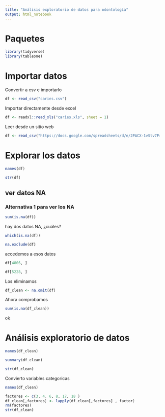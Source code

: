 ```yaml
---
title: "Análisis exploratorio de datos para odontología"
output: html_notebook
---
```


# Paquetes
```r
library(tidyverse)
library(tableone)

```

# Importar datos

Convertir a csv e importarlo
```r
df <- read_csv("caries.csv")
```
Importar directamente desde excel
```r
df <- readxl::read_xls("caries.xls", sheet = 1)
```

Leer desde un sitio web

```r
df <- read_csv("https://docs.google.com/spreadsheets/d/e/2PACX-1vStv7Pr69DtRKv6Nw6gVBep8hbT3pEeO6B1vNwxK_1DUHgpoTgbuRpZ4SvgtHFQnBZJVGeeQVyRuXZl/pub?gid=1416215037&single=true&output=csv")
```

# Explorar los datos

```r
names(df)
```


```r
str(df)
```
## ver datos NA
### Alternativa 1 para ver los NA
```r
sum(is.na(df))
```
hay dos datos NA, ¿cuáles?
```r
which(is.na(df))
```

```r
na.exclude(df)
```

accedemos a esos datos
```r
df[4806, ]
```

```r
df[5228, ]
```
Los eliminamos

```r
df_clean <- na.omit(df)
```

Ahora comprobamos

```r
sum(is.na(df_clean))
```
ok

# Análisis exploratorio de datos
```r
names(df_clean)
```

```r
summary(df_clean)
```

```r
str(df_clean)
```



Convierto variables categoricas

```r
names(df_clean)
```

```r
factores <- c(3, 4, 6, 8, 17, 18 )
df_clean[,factores] <- lapply(df_clean[,factores] , factor)
rm(factores)
str(df_clean)
```
